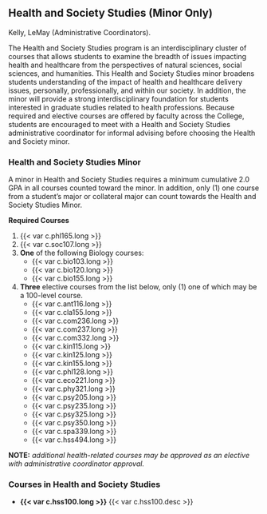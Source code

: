 ## Health and Society Studies (Minor Only) {#sec-health-and-society-studies}
Kelly, LeMay (Administrative Coordinators).

The Health and Society Studies program is an interdisciplinary cluster of courses that allows students to examine the breadth of issues impacting health and healthcare from the perspectives of natural sciences, social sciences, and humanities.  This Health and Society Studies minor broadens students understanding of the impact of health and healthcare delivery issues, personally, professionally, and within our society.  In addition, the minor will provide a strong interdisciplinary foundation for students interested in graduate studies related to health professions.   Because required and elective courses are offered by faculty across the College, students are encouraged to meet with a Health and Society Studies administrative coordinator for informal advising before choosing the Health and Society minor.

### Health and Society Studies Minor
A minor in Health and Society Studies requires a minimum cumulative 2.0 GPA in all courses counted toward the minor. In addition, only (1) one course from a student's major or collateral major can count towards the Health and Society Studies Minor.

**Required Courses**

1. {{< var c.phl165.long >}}
2. {{< var c.soc107.long >}}
3. **One** of the following Biology courses:
	- {{< var c.bio103.long >}}
	- {{< var c.bio120.long >}}
	- {{< var c.bio155.long >}}

4. **Three** elective courses from the list below, only (1) one of which may be a 100-level course.
	- {{< var c.ant116.long >}}
	- {{< var c.cla155.long >}}
	- {{< var c.com236.long >}}
	- {{< var c.com237.long >}}
	- {{< var c.com332.long >}}
	- {{< var c.kin115.long >}}
	- {{< var c.kin125.long >}}
	- {{< var c.kin155.long >}}
	- {{< var c.phl128.long >}}
	- {{< var c.eco221.long >}}
	- {{< var c.phy321.long >}}
	- {{< var c.psy205.long >}}
	- {{< var c.psy235.long >}}
	- {{< var c.psy325.long >}}
	- {{< var c.psy350.long >}}
	- {{< var c.spa339.long >}}
	- {{< var c.hss494.long >}}

**NOTE:** *additional health-related courses may be approved as an elective with administrative coordinator approval.*

### Courses in Health and Society Studies
- **{{< var c.hss100.long >}}**
  {{< var c.hss100.desc >}} 











